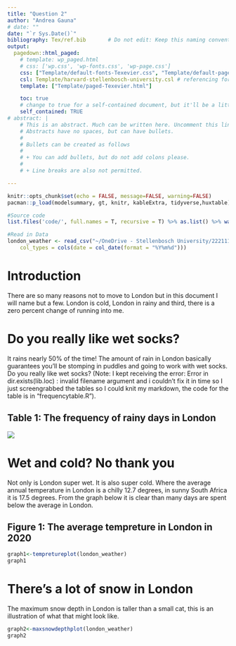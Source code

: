 ```yaml
---
title: "Question 2"
author: "Andrea Gauna"
# date: ""
date: "`r Sys.Date()`"
bibliography: Tex/ref.bib       # Do not edit: Keep this naming convention and location.
output:
  pagedown::html_paged:
    # template: wp_paged.html
    # css: ['wp.css', 'wp-fonts.css', 'wp-page.css']
    css: ["Template/default-fonts-Texevier.css", "Template/default-page-Texevier.css", "Template/default-Texevier.css"]
    csl: Template/harvard-stellenbosch-university.csl # referencing format used.
    template: ["Template/paged-Texevier.html"]

    toc: true
    # change to true for a self-contained document, but it'll be a litte slower for Pandoc to render
    self_contained: TRUE
# abstract: |
    # This is an abstract. Much can be written here. Uncomment this line to go without an abstract.
    # Abstracts have no spaces, but can have bullets.
    # 
    # Bullets can be created as follows
    # 
    # + You can add bullets, but do not add colons please.
    # 
    # + Line breaks are also not permitted.

---
```


```r
knitr::opts_chunk$set(echo = FALSE, message=FALSE, warning=FALSE)
pacman::p_load(modelsummary, gt, knitr, kableExtra, tidyverse,huxtable)

#Source code 
list.files('code/', full.names = T, recursive = T) %>% as.list() %>% walk(~source(.))

#Read in Data 
london_weather <- read_csv("~/OneDrive - Stellenbosch University/22211187/data/London/london_weather.csv", 
    col_types = cols(date = col_date(format = "%Y%m%d")))
```

\newpage

# Introduction {-}
There are so many reasons not to move to London but in this document I will name but a few. London is cold, London in rainy and third, there is a zero percent change of running into me. 


# Do you really like wet socks? {-}

It rains nearly 50% of the time! The amount of rain in London  basically guarantees you'll be stomping in puddles and going to work with wet socks. Do you really like wet socks? (Note: I kept receiving the error: Error in dir.exists(lib.loc) : invalid filename argument and i couldn't fix it in time so I just screengrabbed the tables so I could knit my markdown, the code for the table is in "frequencytable.R").

## Table 1: The frequency of rainy days in London  {-}

![](frequencytable.png)


# Wet and cold? No thank you {-}

Not only is London super wet. It is also super cold. Where the average annual temperature in London is a chilly 12.7 degrees, in sunny South Africa it is 17.5 degrees. From the graph below it is clear than many days are spent below the average in London.

## Figure 1: The average tempreture in London in 2020 {-}

```r
graph1<-tempretureplot(london_weather)
graph1
```

# There's a lot of snow in London {-}
The maximum snow depth in London is taller than a small cat, this is an illustration of what that might look like. 

```r
graph2<-maxsnowdepthplot(london_weather)
graph2
```




